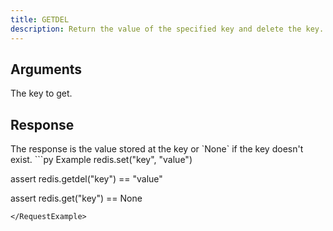 ```yaml
---
title: GETDEL
description: Return the value of the specified key and delete the key.
---
```



## Arguments 

<ParamField body="key" type="str" required>
  The key to get.
</ParamField>

## Response

<ResponseField  required>
  The response is the value stored at the key or `None` if the key doesn't exist.
</ResponseField>

<RequestExample>
```py Example
redis.set("key", "value")

assert redis.getdel("key") == "value"

assert redis.get("key") == None
```
</RequestExample>

